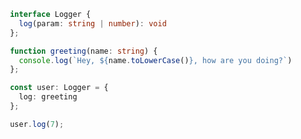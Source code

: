 ```typescript
 interface Logger {
   log(param: string | number): void
 };

 function greeting(name: string) {
   console.log(`Hey, ${name.toLowerCase()}, how are you doing?`)
 };

 const user: Logger = {
   log: greeting
 };

 user.log(7);
```
